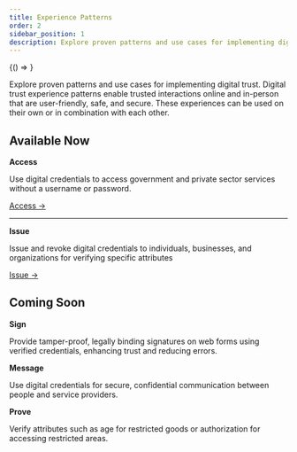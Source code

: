 ```yaml
---
title: Experience Patterns
order: 2
sidebar_position: 1
description: Explore proven patterns and use cases for implementing digital trust.
---
```


<!-- DO NOT MODIFY THIS BLOCK -->

<BrowserOnly>
    {() => <PageLinks />}
</BrowserOnly>
<!-- CONTINUE ADDING CONTENT FROM HERE -->

Explore proven patterns and use cases for implementing digital trust. Digital trust experience patterns enable trusted interactions online and in-person that are user-friendly, safe, and secure. These experiences can be used on their own or in combination with each other.

## Available Now

**Access**

Use digital credentials to access government and private sector services without a username or password.

[Access →](https://bcgov.github.io/digital-trust-toolkit/docs/experience-patterns/access_pattern)

___

**Issue**

Issue and revoke digital credentials to individuals, businesses, and organizations for verifying specific attributes

[Issue →](https://bcgov.github.io/digital-trust-toolkit/docs/experience-patterns/Issuance_pattern)

## Coming Soon

**Sign**

Provide tamper-proof, legally binding signatures on web forms using verified credentials, enhancing trust and reducing errors.

**Message**

Use digital credentials for secure, confidential communication between people and service providers.

**Prove**

Verify attributes such as age for restricted goods or authorization for accessing restricted areas.

